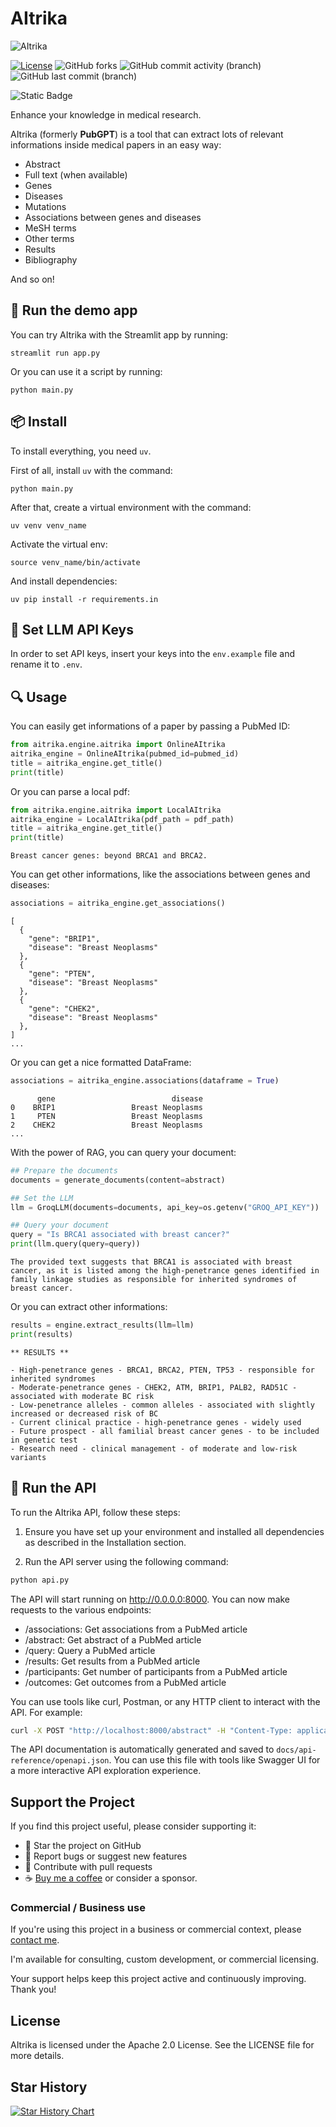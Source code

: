 # AItrika

![AItrika](images/logo.png)

[![License](https://img.shields.io/badge/License-Apache%202.0-orange.svg)](https://opensource.org/licenses/Apache-2.0)
![GitHub forks](https://img.shields.io/github/forks/dSupertramp/AItrika)
![GitHub commit activity (branch)](https://img.shields.io/github/commit-activity/t/dSupertramp/AItrika/main)
![GitHub last commit (branch)](https://img.shields.io/github/last-commit/dSupertramp/AItrika/main)

![Static Badge](https://img.shields.io/badge/medical-content?logo=syringe&logoColor=cyan&color=cyan)

Enhance your knowledge in medical research.

AItrika (formerly **PubGPT**) is a tool that can extract lots of relevant informations inside medical papers in an easy way:

- Abstract
- Full text (when available)
- Genes
- Diseases
- Mutations
- Associations between genes and diseases
- MeSH terms
- Other terms
- Results
- Bibliography

And so on!

## 🚀 Run the demo app

You can try AItrika with the Streamlit app by running:

```
streamlit run app.py
```

Or you can use it a script by running:

```
python main.py
```

## 📦 Install

To install everything, you need `uv`.

First of all, install `uv` with the command:

```
python main.py
```

After that, create a virtual environment with the command:

```
uv venv venv_name
```

Activate the virtual env:

```
source venv_name/bin/activate
```

And install dependencies:

```
uv pip install -r requirements.in
```

## 🔑 Set LLM API Keys

In order to set API keys, insert your keys into the `env.example` file and rename it to `.env`.

## 🔍 Usage

You can easily get informations of a paper by passing a PubMed ID:

```python
from aitrika.engine.aitrika import OnlineAItrika
aitrika_engine = OnlineAItrika(pubmed_id=pubmed_id)
title = aitrika_engine.get_title()
print(title)
```

Or you can parse a local pdf:

```python
from aitrika.engine.aitrika import LocalAItrika
aitrika_engine = LocalAItrika(pdf_path = pdf_path)
title = aitrika_engine.get_title()
print(title)
```

```
Breast cancer genes: beyond BRCA1 and BRCA2.
```

You can get other informations, like the associations between genes and diseases:

```python
associations = aitrika_engine.get_associations()
```

```
[
  {
    "gene": "BRIP1",
    "disease": "Breast Neoplasms"
  },
  {
    "gene": "PTEN",
    "disease": "Breast Neoplasms"
  },
  {
    "gene": "CHEK2",
    "disease": "Breast Neoplasms"
  },
]
...
```

Or you can get a nice formatted DataFrame:

```python
associations = aitrika_engine.associations(dataframe = True)
```

```
      gene                          disease
0    BRIP1                 Breast Neoplasms
1     PTEN                 Breast Neoplasms
2    CHEK2                 Breast Neoplasms
...
```

With the power of RAG, you can query your document:

```python
## Prepare the documents
documents = generate_documents(content=abstract)

## Set the LLM
llm = GroqLLM(documents=documents, api_key=os.getenv("GROQ_API_KEY"))

## Query your document
query = "Is BRCA1 associated with breast cancer?"
print(llm.query(query=query))
```

```
The provided text suggests that BRCA1 is associated with breast cancer, as it is listed among the high-penetrance genes identified in family linkage studies as responsible for inherited syndromes of breast cancer.
```

Or you can extract other informations:

```python
results = engine.extract_results(llm=llm)
print(results)
```

```
** RESULTS **

- High-penetrance genes - BRCA1, BRCA2, PTEN, TP53 - responsible for inherited syndromes
- Moderate-penetrance genes - CHEK2, ATM, BRIP1, PALB2, RAD51C - associated with moderate BC risk
- Low-penetrance alleles - common alleles - associated with slightly increased or decreased risk of BC
- Current clinical practice - high-penetrance genes - widely used
- Future prospect - all familial breast cancer genes - to be included in genetic test
- Research need - clinical management - of moderate and low-risk variants
```

## 🚀 Run the API

To run the AItrika API, follow these steps:

1. Ensure you have set up your environment and installed all dependencies as described in the Installation section.

2. Run the API server using the following command:

```bash
python api.py
```

The API will start running on http://0.0.0.0:8000. You can now make requests to the various endpoints:

- /associations: Get associations from a PubMed article
- /abstract: Get abstract of a PubMed article
- /query: Query a PubMed article
- /results: Get results from a PubMed article
- /participants: Get number of participants from a PubMed article
- /outcomes: Get outcomes from a PubMed article

You can use tools like curl, Postman, or any HTTP client to interact with the API. For example:

```bash
curl -X POST "http://localhost:8000/abstract" -H "Content-Type: application/json" -d '{"pubmed_id": 12345678}'
```

The API documentation is automatically generated and saved to <code>docs/api-reference/openapi.json</code>.
You can use this file with tools like Swagger UI for a more interactive API exploration experience.

## Support the Project

If you find this project useful, please consider supporting it:

- 🌟 Star the project on GitHub
- 🐛 Report bugs or suggest new features
- 🤝 Contribute with pull requests
- ☕️ [Buy me a coffee](https://www.buymeacoffee.com/dsupertramp) or consider a sponsor.

### Commercial / Business use

If you're using this project in a business or commercial context, please [contact me](salvatoredanilopalumbo@gmail.com).

I'm available for consulting, custom development, or commercial licensing.

Your support helps keep this project active and continuously improving. Thank you!

## License

AItrika is licensed under the Apache 2.0 License. See the LICENSE file for more details.

## Star History

[![Star History Chart](https://api.star-history.com/svg?repos=dSupertramp/AItrika&type=Date)](https://star-history.com/#dSupertramp/AItrika&Date)
